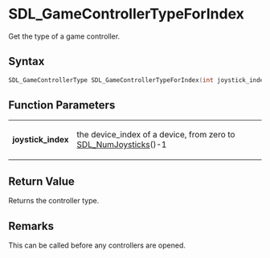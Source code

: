 = SDL_GameControllerTypeForIndex =

Get the type of a game controller.

== Syntax ==

<syntaxhighlight lang='c'>
SDL_GameControllerType SDL_GameControllerTypeForIndex(int joystick_index);
</syntaxhighlight>

== Function Parameters ==

{|
|'''joystick_index'''
|the device_index of a device, from zero to [[SDL_NumJoysticks]]()-1
|}

== Return Value ==

Returns the controller type.



== Remarks ==

This can be called before any controllers are opened.


